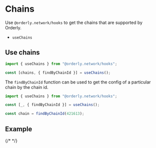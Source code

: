 
# Chains

Use `@orderly.network/hooks` to get the chains that are supported by Orderly.

- `useChains`

## Use chains

```typescript
import { useChains } from "@orderly.network/hooks";

const [chains, { findByChainId }] = useChains();
```

The `findByChainId` function can be used to get the config of a particular chain by the chain id.

```typescript /findByChainId/
import { useChains } from "@orderly.network/hooks";

const [_, { findByChainId }] = useChains();

const chain = findByChainId(421613);
```

## Example

<CodeLive code={orderbookRow} disabled />

{/* <CodePreview /> */}
